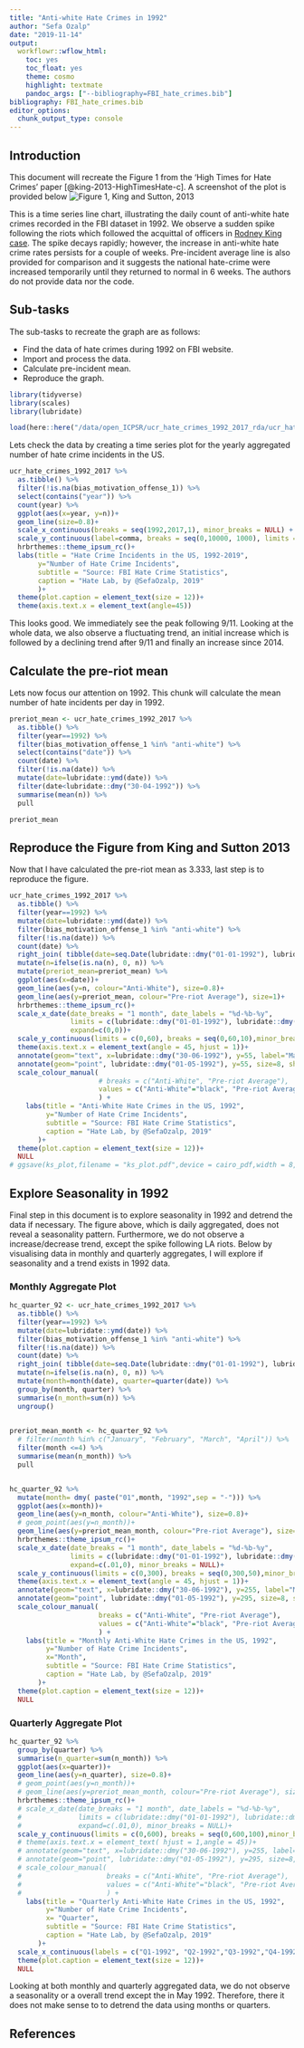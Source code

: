 ```yaml
---
title: "Anti-white Hate Crimes in 1992"
author: "Sefa Ozalp"
date: "2019-11-14"
output: 
  workflowr::wflow_html:
    toc: yes
    toc_float: yes
    theme: cosmo
    highlight: textmate
    pandoc_args: ["--bibliography=FBI_hate_crimes.bib"]
bibliography: FBI_hate_crimes.bib
editor_options:
  chunk_output_type: console
---
```


## Introduction
This document will recreate the Figure 1 from the 'High Times for Hate Crimes' paper [@king-2013-HighTimesHate-c]. A screenshot of the plot is provided below ![Figure 1, King and Sutton, 2013](assets/ks_static.png)

This is a time series line chart, illustrating the daily count of anti-white hate crimes recorded in the FBI dataset in 1992. We observe a sudden spike following the riots which followed the acquittal of officers in [Rodney King case](https://en.wikipedia.org/wiki/Rodney_King). The spike decays rapidly; however, the increase in anti-white hate crime rates persists for a couple of weeks. Pre-incident average line is also provided for comparison and it suggests the national hate-crime were increased temporarily until they returned to normal in 6 weeks. The authors do not provide data nor the code.

## Sub-tasks

The sub-tasks to recreate the graph are as follows:

- Find the data of hate crimes during 1992 on FBI website.
- Import and process the data. 
- Calculate pre-incident mean.
- Reproduce the graph. 


```r
library(tidyverse)
library(scales)
library(lubridate)
```


```r
load(here::here("/data/open_ICPSR/ucr_hate_crimes_1992_2017_rda/ucr_hate_crimes_1992_2017.rda"))
```


Lets check the data by creating a time series plot for the yearly aggregated number of hate crime incidents in the US.

```r
ucr_hate_crimes_1992_2017 %>% 
  as.tibble() %>% 
  filter(!is.na(bias_motivation_offense_1)) %>% 
  select(contains("year")) %>% 
  count(year) %>% 
  ggplot(aes(x=year, y=n))+
  geom_line(size=0.8)+
  scale_x_continuous(breaks = seq(1992,2017,1), minor_breaks = NULL) +
  scale_y_continuous(label=comma, breaks = seq(0,10000, 1000), limits = c(0,10000), minor_breaks = NULL)+
  hrbrthemes::theme_ipsum_rc()+
  labs(title = "Hate Crime Incidents in the US, 1992-2019",
       y="Number of Hate Crime Incidents",
       subtitle = "Source: FBI Hate Crime Statistics",
       caption = "Hate Lab, by @SefaOzalp, 2019"
       )+
  theme(plot.caption = element_text(size = 12))+
  theme(axis.text.x = element_text(angle=45))

```

This looks good. We immediately see the peak following 9/11. Looking at the whole data, we also observe a fluctuating trend, an initial increase which is followed by a declining trend after 9/11 and finally an increase since 2014.

## Calculate the pre-riot mean

Lets now focus our attention on 1992. This chunk will calculate the mean number of hate incidents per day in 1992.  


```r

preriot_mean <- ucr_hate_crimes_1992_2017 %>% 
  as.tibble() %>% 
  filter(year==1992) %>%
  filter(bias_motivation_offense_1 %in% "anti-white") %>% 
  select(contains("date")) %>% 
  count(date) %>% 
  filter(!is.na(date)) %>% 
  mutate(date=lubridate::ymd(date)) %>% 
  filter(date<lubridate::dmy("30-04-1992")) %>% 
  summarise(mean(n)) %>% 
  pull

preriot_mean
```


## Reproduce the Figure from King and Sutton 2013

Now that I have calculated the pre-riot mean as 3.333, last step is to reproduce the figure. 

```r
ucr_hate_crimes_1992_2017 %>% 
  as.tibble() %>% 
  filter(year==1992) %>%
  mutate(date=lubridate::ymd(date)) %>% 
  filter(bias_motivation_offense_1 %in% "anti-white") %>% 
  filter(!is.na(date)) %>% 
  count(date) %>% 
  right_join( tibble(date=seq.Date(lubridate::dmy("01-01-1992"), lubridate::dmy("31-12-1992"), by="day"))) %>% 
  mutate(n=ifelse(is.na(n), 0, n)) %>% 
  mutate(preriot_mean=preriot_mean) %>%
  ggplot(aes(x=date))+
  geom_line(aes(y=n, colour="Anti-White"), size=0.8)+
  geom_line(aes(y=preriot_mean, colour="Pre-riot Average"), size=1)+
  hrbrthemes::theme_ipsum_rc()+
  scale_x_date(date_breaks = "1 month", date_labels = "%d-%b-%y", 
               limits = c(lubridate::dmy("01-01-1992"), lubridate::dmy("31-12-1992")),
               expand=c(0,0))+
  scale_y_continuous(limits = c(0,60), breaks = seq(0,60,10),minor_breaks = NULL)+
  theme(axis.text.x = element_text(angle = 45, hjust = 1))+
  annotate(geom="text", x=lubridate::dmy("30-06-1992"), y=55, label="May 1, 1992\nLAPD Officers acquitted\nin Rodney King case\ntwo days earlier,\non April 29." )+
  annotate(geom="point", lubridate::dmy("01-05-1992"), y=55, size=8, shape=21, fill="transparent")+
  scale_colour_manual(
                      # breaks = c("Anti-White", "Pre-riot Average"),
                      values = c("Anti-White"="black", "Pre-riot Average"="grey73")
                      ) +
    labs(title = "Anti-White Hate Crimes in the US, 1992",
         y="Number of Hate Crime Incidents",
         subtitle = "Source: FBI Hate Crime Statistics",
         caption = "Hate Lab, by @SefaOzalp, 2019"
       )+
  theme(plot.caption = element_text(size = 12))+
  NULL
# ggsave(ks_plot,filename = "ks_plot.pdf",device = cairo_pdf,width = 8, height = 6)
```

## Explore Seasonality in 1992

Final step in this document is to explore seasonality in 1992 and detrend the data if necessary. The figure above, which is daily aggregated, does not reveal a seasonality pattern. Furthermore, we do not observe a increase/decrease trend, except the spike following LA riots. Below by visualising data in monthly and quarterly aggregates, I will explore if seasonality and a trend exists in 1992 data. 

### Monthly Aggregate Plot

```r
hc_quarter_92 <- ucr_hate_crimes_1992_2017 %>% 
  as.tibble() %>% 
  filter(year==1992) %>%
  mutate(date=lubridate::ymd(date)) %>% 
  filter(bias_motivation_offense_1 %in% "anti-white") %>% 
  filter(!is.na(date)) %>% 
  count(date) %>% 
  right_join( tibble(date=seq.Date(lubridate::dmy("01-01-1992"), lubridate::dmy("31-12-1992"), by="day"))) %>% 
  mutate(n=ifelse(is.na(n), 0, n)) %>% 
  mutate(month=month(date), quarter=quarter(date)) %>% 
  group_by(month, quarter) %>% 
  summarise(n_month=sum(n)) %>% 
  ungroup() 
  

preriot_mean_month <- hc_quarter_92 %>% 
  # filter(month %in% c("January", "February", "March", "April")) %>% 
  filter(month <=4) %>% 
  summarise(mean(n_month)) %>% 
  pull


hc_quarter_92 %>% 
  mutate(month= dmy( paste("01",month, "1992",sep = "-"))) %>% 
  ggplot(aes(x=month))+
  geom_line(aes(y=n_month, colour="Anti-White"), size=0.8)+
  # geom_point(aes(y=n_month))+
  geom_line(aes(y=preriot_mean_month, colour="Pre-riot Average"), size=1)+
  hrbrthemes::theme_ipsum_rc()+
  scale_x_date(date_breaks = "1 month", date_labels = "%d-%b-%y", 
               limits = c(lubridate::dmy("01-01-1992"), lubridate::dmy("31-12-1992")),
               expand=c(.01,0), minor_breaks = NULL)+
  scale_y_continuous(limits = c(0,300), breaks = seq(0,300,50),minor_breaks = NULL)+
  theme(axis.text.x = element_text(angle = 45, hjust = 1))+
  annotate(geom="text", x=lubridate::dmy("30-06-1992"), y=255, label="May 1, 1992\nLAPD Officers acquitted\nin Rodney King case\ntwo days earlier,\non April 29." )+
  annotate(geom="point", lubridate::dmy("01-05-1992"), y=295, size=8, shape=21, fill="transparent")+
  scale_colour_manual(
                      breaks = c("Anti-White", "Pre-riot Average"),
                      values = c("Anti-White"="black", "Pre-riot Average"="grey73")
                      ) +
    labs(title = "Monthly Anti-White Hate Crimes in the US, 1992",
         y="Number of Hate Crime Incidents",
         x="Month",
         subtitle = "Source: FBI Hate Crime Statistics",
         caption = "Hate Lab, by @SefaOzalp, 2019"
       )+
  theme(plot.caption = element_text(size = 12))+
  NULL
```


### Quarterly Aggregate Plot
```r
hc_quarter_92 %>% 
  group_by(quarter) %>% 
  summarise(n_quarter=sum(n_month)) %>% 
  ggplot(aes(x=quarter))+
  geom_line(aes(y=n_quarter), size=0.8)+
  # geom_point(aes(y=n_month))+
  # geom_line(aes(y=preriot_mean_month, colour="Pre-riot Average"), size=1)+
  hrbrthemes::theme_ipsum_rc()+
  # scale_x_date(date_breaks = "1 month", date_labels = "%d-%b-%y", 
  #              limits = c(lubridate::dmy("01-01-1992"), lubridate::dmy("31-12-1992")),
  #              expand=c(.01,0), minor_breaks = NULL)+
  scale_y_continuous(limits = c(0,600), breaks = seq(0,600,100),minor_breaks = NULL)+
  # theme(axis.text.x = element_text( hjust = 1,angle = 45))+
  # annotate(geom="text", x=lubridate::dmy("30-06-1992"), y=255, label="May 1, 1992\nLAPD Officers acquitted\nin Rodney King case\ntwo days earlier,\non April 29." )+
  # annotate(geom="point", lubridate::dmy("01-05-1992"), y=295, size=8, shape=21, fill="transparent")+
  # scale_colour_manual(
  #                     breaks = c("Anti-White", "Pre-riot Average"),
  #                     values = c("Anti-White"="black", "Pre-riot Average"="grey73")
  #                     ) +
    labs(title = "Quarterly Anti-White Hate Crimes in the US, 1992",
         y="Number of Hate Crime Incidents",
         x= "Quarter",
         subtitle = "Source: FBI Hate Crime Statistics",
         caption = "Hate Lab, by @SefaOzalp, 2019"
       )+
  scale_x_continuous(labels = c("Q1-1992", "Q2-1992","Q3-1992","Q4-1992"))+
  theme(plot.caption = element_text(size = 12))+
  NULL
```


Looking at  both monthly and quarterly aggregated data, we do not observe a seasonality or a overall trend except the in May 1992. Therefore, there it does not make sense to to detrend the data using months or quarters. 

## References